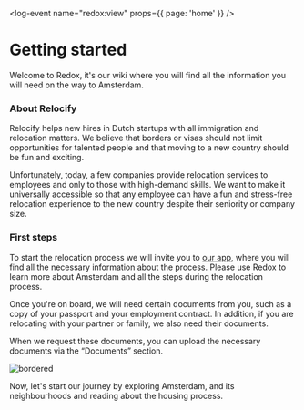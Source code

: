 <log-event name="redox:view" props={{ page: 'home' }} />

# Getting started
Welcome to Redox, it's our wiki where you will find all the information you will need on the way to Amsterdam.

### About Relocify
Relocify helps new hires in Dutch startups with all immigration and relocation matters. We believe that borders or visas should not limit opportunities for talented people and that moving to a new country should be fun and exciting.

Unfortunately, today, a few companies provide relocation services to employees and only to those with high-demand skills. We want to make it universally accessible so that any employee can have a fun and stress-free relocation experience to the new country despite their seniority or company size.

### First steps
To start the relocation process we will invite you to [our app](https://relocify.relocationonline.com/), where you will find all the necessary information about the process. Please use Redox to learn more about Amsterdam and all the steps during the relocation process.

Once you're on board, we will need certain documents from you, such as a copy of your passport and your employment contract. In addition, if you are relocating with your partner or family, we also need their documents. 

When we request these documents, you can upload the necessary documents via the “Documents” section.

![bordered](rapp-upload-file.gif)

Now, let's start our journey by exploring Amsterdam, and its neighbourhoods and reading about the housing process.
